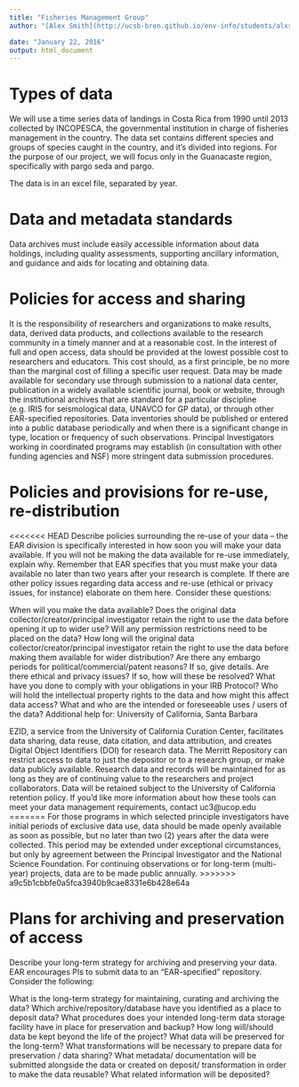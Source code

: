 ```yaml
---
title: "Fisheries Management Group"
author: "[Alex Smith](http://ucsb-bren.github.io/env-info/students/alxsmith.html), [Caio Faro](http://ucsb-bren.github.io/env-info/students/caio-faro.html), [Juliana Herrera](http://ucsb-bren.github.io/env-info/students/julianaherrera.html)"

date: "January 22, 2016"
output: html_document
---
```


# Types of data

We will use a time series data of landings in Costa Rica from 1990 until 2013 collected by INCOPESCA, the governmental institution in charge of fisheries management in the country. The data set contains different species and groups of species caught in the country, and it's divided into regions. For the purpose of our project, we will focus only in the Guanacaste region, specifically with pargo seda and pargo.  

The data is in an excel file, separated by year. 


# Data and metadata standards

Data archives must include easily accessible information about data holdings, including quality assessments, supporting ancillary information, and guidance and aids for locating and obtaining data.


# Policies for access and sharing

It is the responsibility of researchers and organizations to make results, data, derived data products, and collections available to the research community in a timely manner and at a reasonable cost. In the interest of full and open access, data should be provided at the lowest possible cost to researchers and educators. This cost should, as a first principle, be no more than the marginal cost of filling a specific user request. Data may be made available for secondary use through submission to a national data center, publication in a widely available scientific journal, book or website, through the institutional archives that are standard for a particular discipline (e.g. IRIS for seismological data, UNAVCO for GP data), or through other EAR-specified repositories. Data inventories should be published or entered into a public database periodically and when there is a significant change in type, location or frequency of such observations. Principal Investigators working in coordinated programs may establish (in consultation with other funding agencies and NSF) more stringent data submission procedures.




# Policies and provisions for re-use, re-distribution

<<<<<<< HEAD
Describe policies surrounding the re-use of your data – the EAR division is specifically interested in how soon you will make your data available. If you will not be making the data available for re-use immediately, explain why. Remember that EAR specifies that you must make your data available no later than two years after your research is complete. If there are other policy issues regarding data access and re-use (ethical or privacy issues, for instance) elaborate on them here. Consider these questions:

When will you make the data available?
Does the original data collector/creator/principal investigator retain the right to use the data before opening it up to wider use?
Will any permission restrictions need to be placed on the data?
How long will the original data collector/creator/principal investigator retain the right to use the data before making them available for wider distribution?
Are there any embargo periods for political/commercial/patent reasons? If so, give details.
Are there ethical and privacy issues? If so, how will these be resolved?
What have you done to comply with your obligations in your IRB Protocol?
Who will hold the intellectual property rights to the data and how might this affect data access?
What and who are the intended or foreseeable uses / users of the data?
Additional help for: University of California, Santa Barbara

EZID, a service from the University of California Curation Center, facilitates data sharing, data reuse, data citation, and data attribution, and creates Digital Object Identifiers (DOI) for research data.
The Merritt Repository can restrict access to data to just the depositor or to a research group, or make data publicly available. Research data and records will be maintained for as long as they are of continuing value to the researchers and project collaborators. Data will be retained subject to the University of California retention policy.
If you’d like more information about how these tools can meet your data management requirements, contact uc3@ucop.edu
=======
For those programs in which selected principle investigators have initial periods of exclusive data use, data should be made openly available as soon as possible, but no later than two (2) years after the data were collected. This period may be extended under exceptional circumstances, but only by agreement between the Principal Investigator and the National Science Foundation. For continuing observations or for long-term (multi-year) projects, data are to be made public annually.
>>>>>>> a9c5b1cbbfe0a5fca3940b9cae8331e6b428e64a


# Plans for archiving and preservation of access

Describe your long-term strategy for archiving and preserving your data. EAR encourages PIs to submit data to an “EAR-specified” repository. Consider the following:

What is the long-term strategy for maintaining, curating and archiving the data?
Which archive/repository/database have you identified as a place to deposit data?
What procedures does your intended long-term data storage facility have in place for preservation and backup?
How long will/should data be kept beyond the life of the project?
What data will be preserved for the long-term?
What transformations will be necessary to prepare data for preservation / data sharing?
What metadata/ documentation will be submitted alongside the data or created on deposit/ transformation in order to make the data reusable?
What related information will be deposited?

